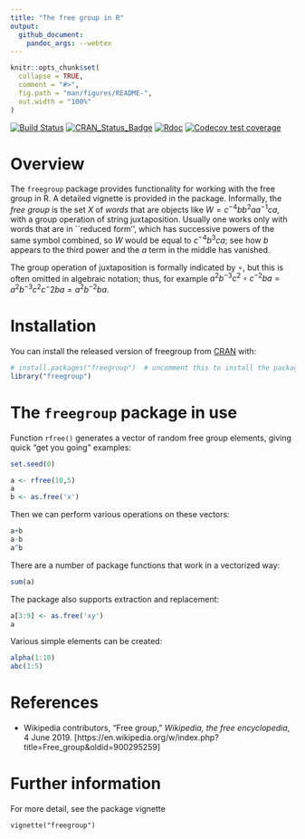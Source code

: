 ```yaml
---
title: "The free group in R"
output:
  github_document:
    pandoc_args: --webtex
---
```


<!-- README.md is generated from README.Rmd. Please edit that file -->

```r
knitr::opts_chunk$set(
  collapse = TRUE,
  comment = "#>",
  fig.path = "man/figures/README-",
  out.width = "100%"
)
```


<!-- badges: start -->
[![Build Status](https://travis-ci.org/RobinHankin/freegroup.svg?branch=master)](https://travis-ci.org/RobinHankin/freegroup)
[![CRAN_Status_Badge](https://www.r-pkg.org/badges/version/freegroup)](https://cran.r-project.org/package=freegroup)
[![Rdoc](http://www.rdocumentation.org/badges/version/freegroup)](http://www.rdocumentation.org/packages/freegroup)
[![Codecov test coverage](https://codecov.io/gh/RobinHankin/freegroup/branch/master/graph/badge.svg)](https://codecov.io/gh/RobinHankin/freegroup/branch/master)
<!-- badges: end -->

# Overview

The `freegroup` package provides functionality for working with
the free group in R.  A detailed vignette is provided in the package.
Informally, the _free group_ is the set $X$ of _words_ that are
objects like $W=c^{-4}bb^2aa^{-1}ca$, with a group operation of string
juxtaposition.  Usually one works only with words that are in
``reduced form'', which has successive powers of the same symbol
combined, so $W$ would be equal to $c^{-4}b^3ca$; see how $b$ appears
to the third power and the $a$ term in the middle has vanished.

The group operation of juxtaposition is formally indicated by $\circ$,
but this is often omitted in algebraic notation; thus, for example
$a^2b^{-3}c^2\circ c^{-2}ba =a^2b^{-3}c^2c{^-2}ba =a^2b^{-2}ba$.

# Installation

You can install the released version of freegroup from [CRAN](https://CRAN.R-project.org) with:

```r
# install.packages("freegroup")  # uncomment this to install the package
library("freegroup")
```

# The `freegroup` package in use

Function `rfree()` generates a vector of random free group
elements, giving quick "get you going" examples:

```r
set.seed(0)
```

```r
a <- rfree(10,5)
a
b <- as.free('x')
```

Then we can perform various operations on these vectors:

```r
a+b
a-b
a^b
```

There are a number of package functions that work in a vectorized way:

```r
sum(a)
```

The package also supports extraction and replacement:

```r
a[3:9] <- as.free('xy')
a
```

Various simple elements can be created:

```r
alpha(1:10)
abc(1:5)
```


# References

- Wikipedia contributors, "Free group," _Wikipedia, the free
  encyclopedia_, 4 June 2019.
  [https://en.wikipedia.org/w/index.php?title=Free_group&oldid=900295259]

# Further information

For more detail, see the package vignette

`vignette("freegroup")`
